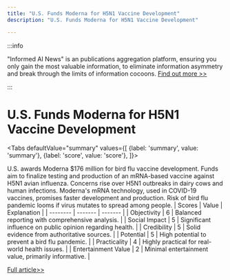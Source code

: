 ```yaml
---
title: "U.S. Funds Moderna for H5N1 Vaccine Development"
description: "U.S. Funds Moderna for H5N1 Vaccine Development"

---
```



:::info

"Informed AI News" is an publications aggregation platform, ensuring you only gain the most valuable information, to eliminate information asymmetry and break through the limits of information cocoons.  [Find out more >>](/)

:::

# U.S. Funds Moderna for H5N1 Vaccine Development


<Tabs
	defaultValue="summary"
	values={[
	{label: 'summary', value: 'summary'},
	{label: 'score', value: 'score'},
]}>
<TabItem value="summary">


U.S. awards Moderna $176 million for bird flu vaccine development. Funds aim to finalize testing and production of an mRNA-based vaccine against H5N1 avian influenza. Concerns rise over H5N1 outbreaks in dairy cows and human infections. Moderna's mRNA technology, used in COVID-19 vaccines, promises faster development and production. Risk of bird flu pandemic looms if virus mutates to spread among people.
</TabItem>
<TabItem value="score">
	| Scores     | Value   | Explanation |
	| -------- | ------- | ------- |
	| Objectivity  | 6    | Balanced reporting with comprehensive analysis.    |
	| Social Impact | 5     | Significant influence on public opinion regarding health.    |
	| Credibility    | 5    | Solid evidence from authoritative sources.    |
	| Potential    | 5    | High potential to prevent a bird flu pandemic.    |
	| Practicality    | 4    | Highly practical for real-world health issues.    |
	| Entertainment Value    | 2    | Minimal entertainment value, primarily informative.    |
</TabItem>
</Tabs>

[Full article>>](https://www.cnbc.com/2024/07/02/us-awards-moderna-176-million-to-produce-bird-flu-vaccine.html)
